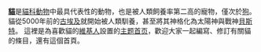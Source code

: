 '''[[貓|貓]]'''是[[貓科動物|貓科動物]]中最具代表性的動物，也是被人類飼養率第二高的寵物，僅次於[[狗|狗]]。貓從5000年前的[[古埃及|古埃及]]就開始被人類馴養，甚至將其神格化為太陽神與戰神[[貝斯特|貝斯特]]。
這裡是為喜歡貓的[[维基百科:維基百科人|維基人]]設置的[[Portal:首頁|主题首页]]，歡迎大家一起編寫、修訂有關貓的條目，還有這個首頁。